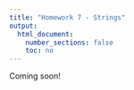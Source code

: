 ```yaml
---
title: "Homework 7 - Strings"
output:
  html_document:
    number_sections: false
    toc: no
---
```


Coming soon!
